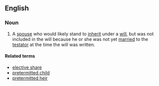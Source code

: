 ==English==

===Noun===
{{wikipedia}}
{{en-noun}}

# {{lb|en|legal}} A [[spouse]] who would likely stand to [[inherit]] under a [[will]], but was not included in the will because he or she was not yet [[married]] to the [[testator]] at the time the will was written.

====Related terms====
* [[elective share]]
* [[pretermitted child]]
* [[pretermitted heir]]